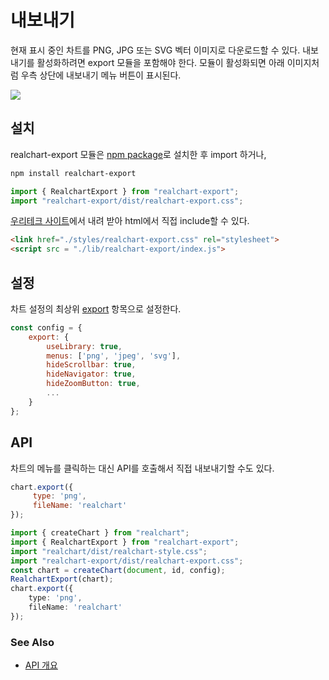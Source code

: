 # 내보내기

현재 표시 중인 차트를 PNG, JPG 또는 SVG 벡터 이미지로 다운로드할 수 있다.
내보내기를 활성화하려면 export 모듈을 포함해야 한다. 모듈이 활성화되면 아래 이미지처럼 우측 상단에 내보내기 메뉴 버튼이 표시된다.

<FiddleLink label="Try Export" href="https:/jsfiddle.net/gh/get/library/pure/realgrid/realchart-demo/tree/master/guide/export"/>  

<img src="/images/guide/export-01.png" className="border-img"/>

## 설치

realchart-export 모듈은 [npm package](https://www.npmjs.com/package/realchart-export)로 설치한 후 import 하거나,

```sh npm2yarn
npm install realchart-export
```

```ts
import { RealchartExport } from "realchart-export";
import "realchart-export/dist/realchart-export.css";
```

[우리테크 사이트](https://service.realgrid.com/)에서 내려 받아 html에서 직접 include할 수 있다.

```html
<link href="./styles/realchart-export.css" rel="stylesheet">
<script src = "./lib/realchart-export/index.js">
```

## 설정

차트 설정의 최상위 [export](/config/config/export) 항목으로 설정한다.

```js
const config = {
    export: {
        useLibrary: true,
        menus: ['png', 'jpeg', 'svg'],
        hideScrollbar: true,
        hideNavigator: true,
        hideZoomButton: true,
        ...
    }
};
```

## API

차트의 메뉴를 클릭하는 대신 API를 호출해서 직접 내보내기할 수도 있다.

```js
chart.export({
     type: 'png',
     fileName: 'realchart'
});
```

```ts
import { createChart } from "realchart";
import { RealchartExport } from "realchart-export";
import "realchart/dist/realchart-style.css";
import "realchart-export/dist/realchart-export.css";
const chart = createChart(document, id, config);
RealchartExport(chart);
chart.export({
    type: 'png',
    fileName: 'realchart'
});
```

### See Also

- [API 개요](/docs)
